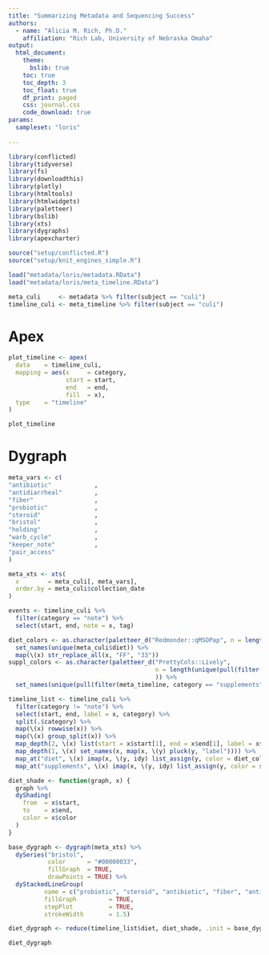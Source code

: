 ```yaml
---
title: "Summarizing Metadata and Sequencing Success"
authors:
  - name: "Alicia M. Rich, Ph.D."
    affiliation: "Rich Lab, University of Nebraska Omaha"
output:
  html_document:
    theme:
      bslib: true
    toc: true
    toc_depth: 3
    toc_float: true
    df_print: paged
    css: journal.css
    code_download: true
params:
  sampleset: "loris"
                     
---
```


```r
library(conflicted)
library(tidyverse)
library(fs)
library(downloadthis)
library(plotly)
library(htmltools)
library(htmlwidgets)
library(paletteer)
library(bslib)
library(xts)
library(dygraphs)
library(apexcharter)

source("setup/conflicted.R")
source("setup/knit_engines_simple.R")

load("metadata/loris/metadata.RData")
load("metadata/loris/meta_timeline.RData")

meta_culi     <- metadata %>% filter(subject == "culi")
timeline_culi <- meta_timeline %>% filter(subject == "culi")
```

# Apex

```r
plot_timeline <- apex(
  data    = timeline_culi,
  mapping = aes(x     = category, 
                start = start, 
                end   = end,
                fill  = x),
  type    = "timeline"
)

plot_timeline
```

# Dygraph

```r
meta_vars <- c(          
"antibiotic"            ,              
"antidiarrheal"         ,             
"fiber"                 ,              
"probiotic"             ,             
"steroid"               ,              
"bristol"               ,             
"holding"               ,              
"warb_cycle"            ,             
"keeper_note"           ,                       
"pair_access" 
)

meta_xts <- xts(
  x        = meta_culi[, meta_vars],
  order.by = meta_culi$collection_date
)
```

```r
events <- timeline_culi %>%
  filter(category == "note") %>%
  select(start, end, note = x, tag)
```

```r
diet_colors <- as.character(paletteer_d("Redmonder::qMSOPap", n = length(unique(meta_culi$diet)))) %>%
  set_names(unique(meta_culi$diet)) %>%
  map(\(x) str_replace_all(x, "FF", "33"))
suppl_colors <- as.character(paletteer_d("PrettyCols::Lively", 
                                         n = length(unique(pull(filter(meta_timeline, category == "supplements"), x)))
                                         )) %>%
  set_names(unique(pull(filter(meta_timeline, category == "supplements"), x)))
```


```r
timeline_list <- timeline_culi %>%
  filter(category != "note") %>%
  select(start, end, label = x, category) %>%
  split(.$category) %>%
  map(\(x) rowwise(x)) %>%
  map(\(x) group_split(x)) %>%
  map_depth(2, \(x) list(start = x$start[1], end = x$end[1], label = x$label[1])) %>%
  map_depth(1, \(x) set_names(x, map(x, \(y) pluck(y, "label")))) %>%
  map_at("diet", \(x) imap(x, \(y, idy) list_assign(y, color = diet_colors[[idy]]))) %>%
  map_at("supplements", \(x) imap(x, \(y, idy) list_assign(y, color = suppl_colors[[idy]])))
```

```r
diet_shade <- function(graph, x) {
  graph %>%
  dyShading(
    from  = x$start,
    to    = x$end,
    color = x$color
  )
}
```

```r
base_dygraph <- dygraph(meta_xts) %>% 
  dySeries("bristol", 
           color      = "#00000033", 
           fillGraph  = TRUE, 
           drawPoints = TRUE) %>%
  dyStackedLineGroup(
          name = c("probiotic", "steroid", "antibiotic", "fiber", "antidiarrheal"), 
          fillGraph         = TRUE, 
          stepPlot          = TRUE, 
          strokeWidth       = 1.5)

diet_dygraph <- reduce(timeline_list$diet, diet_shade, .init = base_dygraph)

diet_dygraph
```


